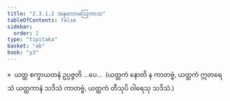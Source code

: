 ```yaml
---
title: "2.3.1.2 အနုလောမဩကာသ"
tableOfContents: false
sidebar:
  order: 2
type: "tipitaka"
basket: "ab"
book: "y3"
---
```



<DynamicBreadcrumb />

<Division number="201" book="y3" e="ch" v="33" p="170">

<Paragraph number="1604" book="y3">
»  ယတ္ထ စက္ခာယတနံ ဥပ္ပဇ္ဇတိ …ပေ…  (ယတ္ထကံ နောတိ န ကာတဗ္ဗံ, ယတ္ထကံ ဣတရေသံ ယတ္ထကာနံ သဒိသံ ကာတဗ္ဗံ, ယတ္ထကံ တီသုပိ ဝါရေသု သဒိသံ.)
</Paragraph>
</Division>